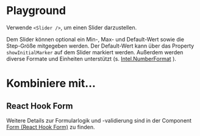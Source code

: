 # Playground

Verwende `<Slider />`, um einen Slider darzustellen.

Dem Slider können optional ein Min-, Max- und Default-Wert sowie die Step-Größe
mitgegeben werden. Der Default-Wert kann über das Property `showInitialMarker`
auf dem Slider markiert werden. Außerdem werden diverse Formate und Einheiten
unterstützt (s.
[Intel.NumberFormat](https://developer.mozilla.org/en-US/docs/Web/JavaScript/Reference/Global_Objects/Intl/NumberFormat)
).

<LiveCodeEditor />

# Kombiniere mit...

## React Hook Form

Weitere Details zur Formularlogik und -validierung sind in der Component [Form (React Hook Form)](/03-components/form-controls/form-react-hook-form) zu finden.

<LiveCodeEditor example="form" editorCollapsed />

